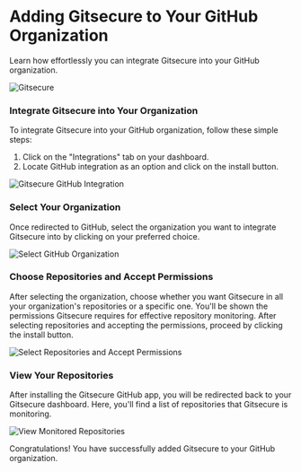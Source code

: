 
# Adding Gitsecure to Your GitHub Organization

Learn how effortlessly you can integrate Gitsecure into your GitHub organization.

![Gitsecure](/dashhome.png)

### Integrate Gitsecure into Your Organization

To integrate Gitsecure into your GitHub organization, follow these simple steps:

1. Click on the "Integrations" tab on your dashboard.
2. Locate GitHub integration as an option and click on the install button.

![Gitsecure GitHub Integration](/dashintgit.png)

### Select Your Organization

Once redirected to GitHub, select the organization you want to integrate Gitsecure into by clicking on your preferred choice.

![Select GitHub Organization](/git1.png)

### Choose Repositories and Accept Permissions

After selecting the organization, choose whether you want Gitsecure in all your organization's repositories or a specific one. You'll be shown the permissions Gitsecure requires for effective repository monitoring. After selecting repositories and accepting the permissions, proceed by clicking the install button.

![Select Repositories and Accept Permissions](/git2.png)

### View Your Repositories

After installing the Gitsecure GitHub app, you will be redirected back to your Gitsecure dashboard. Here, you'll find a list of repositories that Gitsecure is monitoring.

![View Monitored Repositories](/dashend.png)

<Callout type="success" emoji="👍">
    Congratulations! You have successfully added Gitsecure to your GitHub organization.
</Callout>
